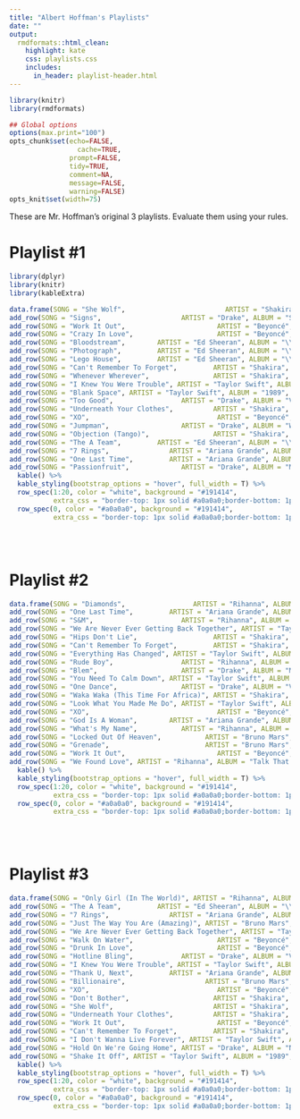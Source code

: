 ```yaml
---
title: "Albert Hoffman's Playlists"
date: ""
output:
  rmdformats::html_clean:
    highlight: kate
    css: playlists.css
    includes:
      in_header: playlist-header.html
---
```



```r
library(knitr)
library(rmdformats)

## Global options
options(max.print="100")
opts_chunk$set(echo=FALSE,
	             cache=TRUE,
               prompt=FALSE,
               tidy=TRUE,
               comment=NA,
               message=FALSE,
               warning=FALSE)
opts_knit$set(width=75)
```

These are Mr. Hoffman’s original 3 playlists. Evaluate them using your rules.



# Playlist \#1

```r
library(dplyr)
library(knitr)
library(kableExtra)

data.frame(SONG = "She Wolf",                         ARTIST = "Shakira", ALBUM = "She Wolf",             YEAR = 2009, PEAK = 4) %>%
add_row(SONG = "Signs",                    ARTIST = "Drake", ALBUM = "Signs",                   YEAR = 2017, PEAK = 14) %>%
add_row(SONG = "Work It Out",                       ARTIST = "Beyoncé", ALBUM = "Dangerously in Love", YEAR = 2003, PEAK = 7) %>%
add_row(SONG = "Crazy In Love",                     ARTIST = "Beyoncé", ALBUM = "Dangerously in Love", YEAR = 2003, PEAK = 1) %>%
add_row(SONG = "Bloodstream",        ARTIST = "Ed Sheeran", ALBUM = "\\×", YEAR = 2014, PEAK = 2) %>%
add_row(SONG = "Photograph",         ARTIST = "Ed Sheeran", ALBUM = "\\×", YEAR = 2014, PEAK = 15) %>%
add_row(SONG = "Lego House",         ARTIST = "Ed Sheeran", ALBUM = "\\÷", YEAR = 2011, PEAK = 5) %>%
add_row(SONG = "Can't Remember To Forget",         ARTIST = "Shakira", ALBUM = "Shakira",              YEAR = 2014, PEAK = 11) %>%
add_row(SONG = "Whenever Wherever",                ARTIST = "Shakira", ALBUM = "Laundry Service",      YEAR = 2001, PEAK = 2) %>%
add_row(SONG = "I Knew You Were Trouble", ARTIST = "Taylor Swift", ALBUM = "Red",                 YEAR = 2012, PEAK = 2) %>%
add_row(SONG = "Blank Space", ARTIST = "Taylor Swift", ALBUM = "1989",                YEAR = 2014, PEAK = 4) %>% 
add_row(SONG = "Too Good",                 ARTIST = "Drake", ALBUM = "Views",                   YEAR = 2016, PEAK = 3) %>%
add_row(SONG = "Underneath Your Clothes",          ARTIST = "Shakira", ALBUM = "Laundry Service",      YEAR = 2001, PEAK = 3) %>%
add_row(SONG = "XO",                                ARTIST = "Beyoncé", ALBUM = "Beyoncé",             YEAR = 2013, PEAK = 22) %>%
add_row(SONG = "Jumpman",                  ARTIST = "Drake", ALBUM = "What A Time To Be Alive", YEAR = 2015, PEAK = 58) %>%
add_row(SONG = "Objection (Tango)",                ARTIST = "Shakira", ALBUM = "Laundry Service",      YEAR = 2001, PEAK = 17) %>%
add_row(SONG = "The A Team",         ARTIST = "Ed Sheeran", ALBUM = "\\+", YEAR = 2011, PEAK = 2) %>%
add_row(SONG = "7 Rings",               ARTIST = "Ariana Grande", ALBUM = "Thank U, Next",   YEAR = 2019, PEAK = 1) %>%
add_row(SONG = "One Last Time",         ARTIST = "Ariana Grande", ALBUM = "My Everything",   YEAR = 2014, PEAK = 2) %>%
add_row(SONG = "Passionfruit",             ARTIST = "Drake", ALBUM = "More Life",               YEAR = 2017, PEAK = 3) %>%
  kable() %>%
  kable_styling(bootstrap_options = "hover", full_width = T) %>%
  row_spec(1:20, color = "white", background = "#191414", 
           extra_css = "border-top: 1px solid #a0a0a0;border-bottom: 1px solid #a0a0a0") %>%
  row_spec(0, color = "#a0a0a0", background = "#191414", 
           extra_css = "border-top: 1px solid #a0a0a0;border-bottom: 1px solid #a0a0a0")
```

<br /><br />

# Playlist \#2

```r
data.frame(SONG = "Diamonds",                 ARTIST = "Rihanna", ALBUM = "Unapologetic",                 YEAR = 2012, PEAK = 1) %>%
add_row(SONG = "One Last Time",         ARTIST = "Ariana Grande", ALBUM = "My Everything",   YEAR = 2014, PEAK = 2) %>%
add_row(SONG = "S&M",                      ARTIST = "Rihanna", ALBUM = "Loud",                         YEAR = 2010, PEAK = 3) %>%
add_row(SONG = "We Are Never Ever Getting Back Together", ARTIST = "Taylor Swift", ALBUM = "Red", YEAR = 2012, PEAK = 4) %>% 
add_row(SONG = "Hips Don't Lie",                   ARTIST = "Shakira", ALBUM = "Oral Fixation Vol. 2", YEAR = 2005, PEAK = 1) %>%
add_row(SONG = "Can't Remember To Forget",         ARTIST = "Shakira", ALBUM = "Shakira",              YEAR = 2014, PEAK = 11) %>%
add_row(SONG = "Everything Has Changed", ARTIST = "Taylor Swift", ALBUM = "Red",                 YEAR = 2012, PEAK = 7) %>% 
add_row(SONG = "Rude Boy",                 ARTIST = "Rihanna", ALBUM = "Rated R",                      YEAR = 2009, PEAK = 2) %>%
add_row(SONG = "Blem",                     ARTIST = "Drake", ALBUM = "More Life",               YEAR = 2017, PEAK = 10) %>%
add_row(SONG = "You Need To Calm Down", ARTIST = "Taylor Swift", ALBUM = "Lover",               YEAR = 2019, PEAK = 2) %>%
add_row(SONG = "One Dance",                ARTIST = "Drake", ALBUM = "Views",                   YEAR = 2016, PEAK = 1) %>%
add_row(SONG = "Waka Waka (This Time For Africa)", ARTIST = "Shakira", ALBUM = "Sale el Sol",          YEAR = 2010, PEAK = 21) %>%
add_row(SONG = "Look What You Made Me Do", ARTIST = "Taylor Swift", ALBUM = "Reputation",          YEAR = 2017, PEAK = 1) %>% 
add_row(SONG = "XO",                                ARTIST = "Beyoncé", ALBUM = "Beyoncé",             YEAR = 2013, PEAK = 22) %>%
add_row(SONG = "God Is A Woman",        ARTIST = "Ariana Grande", ALBUM = "Sweetener",       YEAR = 2018, PEAK = 4) %>%
add_row(SONG = "What's My Name",           ARTIST = "Rihanna", ALBUM = "Loud",                         YEAR = 2010, PEAK = 1) %>%
add_row(SONG = "Locked Out Of Heaven",           ARTIST = "Bruno Mars", ALBUM = "Unorthodox Jukebox",   YEAR = 2012, PEAK = 2) %>%
add_row(SONG = "Grenade",                        ARTIST = "Bruno Mars", ALBUM = "Doo-Wops & Hooligans", YEAR = 2010, PEAK = 1) %>%
add_row(SONG = "Work It Out",                       ARTIST = "Beyoncé", ALBUM = "Dangerously in Love", YEAR = 2003, PEAK = 7) %>%
add_row(SONG = "We Found Love", ARTIST = "Rihanna", ALBUM = "Talk That Talk",               YEAR = 2011, PEAK = 1) %>%
  kable() %>%
  kable_styling(bootstrap_options = "hover", full_width = T) %>%
  row_spec(1:20, color = "white", background = "#191414", 
           extra_css = "border-top: 1px solid #a0a0a0;border-bottom: 1px solid #a0a0a0") %>%
  row_spec(0, color = "#a0a0a0", background = "#191414", 
           extra_css = "border-top: 1px solid #a0a0a0;border-bottom: 1px solid #a0a0a0")
```

<br /><br />

# Playlist \#3

```r
data.frame(SONG = "Only Girl (In The World)", ARTIST = "Rihanna", ALBUM = "Loud",                         YEAR = 2010, PEAK = 1) %>%
add_row(SONG = "The A Team",         ARTIST = "Ed Sheeran", ALBUM = "\\+", YEAR = 2011, PEAK = 2) %>%
add_row(SONG = "7 Rings",               ARTIST = "Ariana Grande", ALBUM = "Thank U, Next",   YEAR = 2019, PEAK = 1) %>%
add_row(SONG = "Just The Way You Are (Amazing)", ARTIST = "Bruno Mars", ALBUM = "Doo-Wops & Hooligans", YEAR = 2010, PEAK = 1) %>%
add_row(SONG = "We Are Never Ever Getting Back Together", ARTIST = "Taylor Swift", ALBUM = "Red", YEAR = 2012, PEAK = 4) %>% 
add_row(SONG = "Walk On Water",                     ARTIST = "Beyoncé", ALBUM = "Revival",             YEAR = 2017, PEAK = 7) %>%
add_row(SONG = "Drunk In Love",                     ARTIST = "Beyoncé", ALBUM = "Beyoncé",             YEAR = 2013, PEAK = 9) %>%
add_row(SONG = "Hotline Bling",            ARTIST = "Drake", ALBUM = "Views",                   YEAR = 2016, PEAK = 3) %>%
add_row(SONG = "I Knew You Were Trouble", ARTIST = "Taylor Swift", ALBUM = "Red",                 YEAR = 2012, PEAK = 2) %>%
add_row(SONG = "Thank U, Next",         ARTIST = "Ariana Grande", ALBUM = "Thank U, Next",   YEAR = 2019, PEAK = 1) %>%
add_row(SONG = "Billionaire",                    ARTIST = "Bruno Mars", ALBUM = "Lazarus",              YEAR = 2010, PEAK = 3) %>%  
add_row(SONG = "XO",                                ARTIST = "Beyoncé", ALBUM = "Beyoncé",             YEAR = 2013, PEAK = 22) %>%
add_row(SONG = "Don't Bother",                     ARTIST = "Shakira", ALBUM = "Oral Fixation Vol. 2", YEAR = 2005, PEAK = 9) %>%
add_row(SONG = "She Wolf",                         ARTIST = "Shakira", ALBUM = "She Wolf",             YEAR = 2009, PEAK = 4) %>%
add_row(SONG = "Underneath Your Clothes",          ARTIST = "Shakira", ALBUM = "Laundry Service",      YEAR = 2001, PEAK = 3) %>%
add_row(SONG = "Work It Out",                       ARTIST = "Beyoncé", ALBUM = "Dangerously in Love", YEAR = 2003, PEAK = 7) %>%
add_row(SONG = "Can't Remember To Forget",         ARTIST = "Shakira", ALBUM = "Shakira",              YEAR = 2014, PEAK = 11) %>%
add_row(SONG = "I Don't Wanna Live Forever", ARTIST = "Taylor Swift", ALBUM = "Fifty Shades Darker", YEAR = 2017, PEAK = 5) %>% 
add_row(SONG = "Hold On We're Going Home", ARTIST = "Drake", ALBUM = "Nothing Was the Same",    YEAR = 2013, PEAK = 4) %>%
add_row(SONG = "Shake It Off", ARTIST = "Taylor Swift", ALBUM = "1989",                YEAR = 2014, PEAK = 2) %>% 
  kable() %>%
  kable_styling(bootstrap_options = "hover", full_width = T) %>%
  row_spec(1:20, color = "white", background = "#191414", 
           extra_css = "border-top: 1px solid #a0a0a0;border-bottom: 1px solid #a0a0a0") %>%
  row_spec(0, color = "#a0a0a0", background = "#191414", 
           extra_css = "border-top: 1px solid #a0a0a0;border-bottom: 1px solid #a0a0a0")
```


